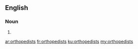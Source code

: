 ==English==

===Noun===
{{head|en}}

# {{plural of|orthopedist}}

[[ar:orthopedists]]
[[fr:orthopedists]]
[[ku:orthopedists]]
[[my:orthopedists]]